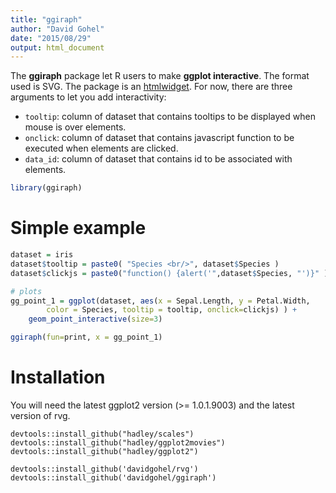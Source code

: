 ```yaml
---
title: "ggiraph"
author: "David Gohel"
date: "2015/08/29"
output: html_document
---
```


The **ggiraph** package let R users to make **ggplot interactive**. The format used is SVG. 
The package is an [htmlwidget](https://cran.r-project.org/web/packages/htmlwidgets/index.html). 
For now, there are three arguments to let you add interactivity:

* `tooltip`: column of dataset that contains tooltips to be displayed when mouse is over elements. 
* `onclick`: column of dataset that contains javascript function to be executed when elements are clicked. 
* `data_id`: column of dataset that contains id to be associated with elements. 

```r
library(ggiraph)
```

# Simple example 
```r
dataset = iris
dataset$tooltip = paste0( "Species <br/>", dataset$Species )
dataset$clickjs = paste0("function() {alert('",dataset$Species, "')}" )

# plots
gg_point_1 = ggplot(dataset, aes(x = Sepal.Length, y = Petal.Width, 
		color = Species, tooltip = tooltip, onclick=clickjs) ) + 
	geom_point_interactive(size=3)

ggiraph(fun=print, x = gg_point_1)
```

# Installation


You will need the latest ggplot2 version (>= 1.0.1.9003) and the latest version of rvg.

    devtools::install_github("hadley/scales")
    devtools::install_github("hadley/ggplot2movies")
    devtools::install_github("hadley/ggplot2")
    
    devtools::install_github('davidgohel/rvg')
    devtools::install_github('davidgohel/ggiraph')
